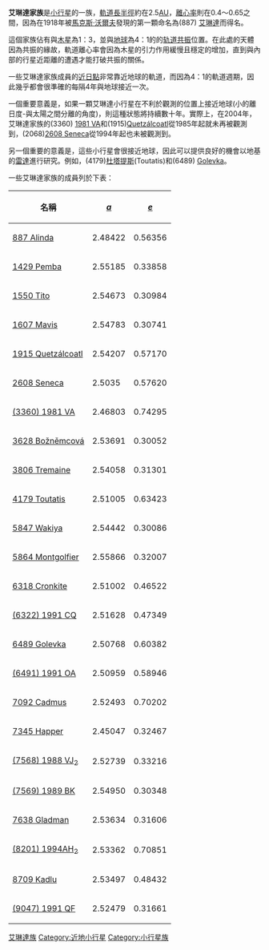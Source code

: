 '''艾琳達家族'''是[[小行星|小行星]]的一族，[[軌道長半徑|軌道長半徑]]約在2.5[[天文單位|AU]]，[[離心率|離心率]]則在0.4～0.65之間，因為在1918年被[[馬克斯·沃爾夫|馬克斯·沃爾夫]]發現的第一顆命名為(887) [[艾琳達|艾琳達]]而得名。

這個家族佔有與[[木星|木星]]為1：3，並與[[地球|地球]]為4：1的的[[轨道共振|轨道共振]]位置。在此處的天體因為共振的緣故，軌道離心率會因為木星的引力作用緩慢且穩定的增加，直到與內部的行星近距離的遭遇才能打破共振的關係。 

一些艾琳達家族成員的[[近日點|近日點]]非常靠近地球的軌道，而因為4：1的軌道週期，因此幾乎都會很準確的每隔4年與地球接近一次。

一個重要意義是，如果一顆艾琳達小行星在不利於觀測的位置上接近地球(小的離日度-與太陽之間分離的角度)，則這種狀態將持續數十年。實際上，在2004年，艾琳達家族的(3360) [[1981_VA|1981 VA]]和(1915)[[Quetzálcoatl|Quetzálcoatl]]從1985年起就未再被觀測到，(2068)[[2608_Seneca|2608 Seneca]]從1994年起也未被觀測到。

另一個重要的意義是，這些小行星會很接近地球，因此可以提供良好的機會以地基的[[雷達|雷達]]進行研究。例如，(4179)[[杜塔提斯|杜塔提斯]](Toutatis)和(6489) [[Golevka|Golevka]]。

一些艾琳達家族的成員列於下表：

{| border="0" cellspacing="0" cellpadding="5"
! 名稱 !! ''[[軌道長半徑|a]]'' !! ''[[離心率|e]]''
|-
| [[小行星887|887 Alinda]] || 2.48422 || 0.56356
|-
| [[小行星1429|1429 Pemba]] || 2.55185 || 0.33858
|-
| [[小行星1550|1550 Tito]] || 2.54673 || 0.30984
|-
| [[小行星1607|1607 Mavis]] || 2.54783 || 0.30741
|-
| [[小行星1915|1915 Quetzálcoatl]] || 2.54207 || 0.57170
|-
| [[小行星2608|2608 Seneca]] || 2.5035 || 0.57620
|-
| [[小行星3360|(3360) 1981 VA]] || 2.46803 || 0.74295
|-
| [[小行星3628|3628 Božněmcová]] || 2.53691 || 0.30052
|-
| [[小行星3806|3806 Tremaine]] || 2.54058 || 0.31301
|-
| [[小行星4179|4179 Toutatis]] || 2.51005 || 0.63423
|-
| [[小行星5847|5847 Wakiya]] || 2.54442 || 0.30086
|-
| [[小行星5864|5864 Montgolfier]] || 2.55866 || 0.32007
|-
| [[小行星6318|6318 Cronkite]] || 2.51002 || 0.46522
|-
| [[小行星6322|(6322) 1991 CQ]] || 2.51628 || 0.47349
|-
| [[小行星6489|6489 Golevka]] || 2.50768 || 0.60382
|-
| [[小行星6491|(6491) 1991 OA]] || 2.50959 || 0.58946
|-
| [[小行星7092|7092 Cadmus]] || 2.52493 || 0.70202
|-
| [[小行星7345|7345 Happer]] || 2.45047 || 0.32467
|-
| [[小行星7568|(7568) 1988 VJ<sub>2</sub>]] || 2.52739 || 0.33216
|-
| [[小行星7569|(7569) 1989 BK]] || 2.54950 || 0.30348
|-
| [[小行星7638|7638 Gladman]] || 2.53634 || 0.31606
|-
| [[小行星8201|(8201) 1994AH<sub>2</sub>]] || 2.53362 || 0.70851
|-
| [[小行星8709|8709 Kadlu]] || 2.53497 || 0.48432
|-
| [[小行星9047|(9047) 1991 QF]] || 2.52479 || 0.31661
|}

{{小天體}}

[[Category:艾琳達族|]]
[[Category:近地小行星|Category:近地小行星]]
[[Category:小行星族|Category:小行星族]]